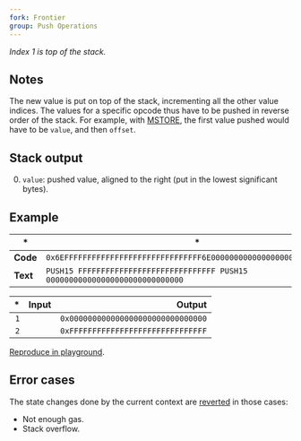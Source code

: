 ```yaml
---
fork: Frontier
group: Push Operations
---
```


*Index 1 is top of the stack.*

## Notes

The new value is put on top of the stack, incrementing all the other value indices. The values for a specific opcode thus have to be pushed in reverse order of the stack. For example, with [MSTORE](/#52), the first value pushed would have to be `value`, and then `offset`.

## Stack output

0. `value`: pushed value, aligned to the right (put in the lowest significant bytes).

## Example

| * | * |
|---|---|
| **Code** | `0x6EFFFFFFFFFFFFFFFFFFFFFFFFFFFFFF6E000000000000000000000000000000` |
| **Text** | `PUSH15 FFFFFFFFFFFFFFFFFFFFFFFFFFFFFF PUSH15 000000000000000000000000000000` |

| * | Input | Output |
|--:|------:|-------:|
| `1` | | `0x000000000000000000000000000000` |
| `2` | | `0xFFFFFFFFFFFFFFFFFFFFFFFFFFFFFF` |

[Reproduce in playground](/?unit=Wei&codeType=Mnemonic&code='zx~~~~~~%5Cnz'~FFFFFzPUSH15%200%01z~_).

## Error cases

The state changes done by the current context are [reverted](#FD) in those cases:
- Not enough gas.
- Stack overflow.

